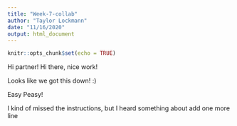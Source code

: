 ```yaml
---
title: "Week-7-collab"
author: "Taylor Lockmann"
date: "11/16/2020"
output: html_document
---
```


```r
knitr::opts_chunk$set(echo = TRUE)
```

Hi partner!
Hi there, nice work!

Looks like we got this down! :)

Easy Peasy!

I kind of missed the instructions, but I heard something about add one more line